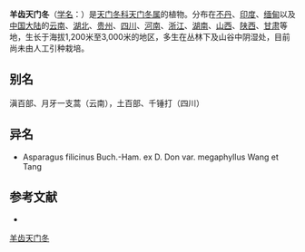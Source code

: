 {{Speciesbox
| name = 羊齿天门冬
| status = 
| status_system = 
| image =
| genus = Asparagus
| species = filicinus
| authority = Ham. ex D. Don
}}

'''羊齿天门冬'''（[[学名|学名]]：{{lang|la|''Asparagus filicinus''}}）是[[天门冬科|天门冬科]][[天门冬属|天门冬属]]的植物。分布在[[不丹|不丹]]、[[印度|印度]]、[[缅甸|缅甸]]以及[[中国大陆|中国大陆]]的[[云南|云南]]、[[湖北|湖北]]、[[贵州|贵州]]、[[四川|四川]]、[[河南|河南]]、[[浙江|浙江]]、[[湖南|湖南]]、[[山西|山西]]、[[陕西|陕西]]、[[甘肃|甘肃]]等地，生长于海拔1,200米至3,000米的地区，多生在丛林下及山谷中阴湿处，目前尚未由人工引种栽培。

== 别名 ==
滇百部、月牙一支蒿（云南），土百部、千锤打（四川）

== 异名 ==
* Asparagus filicinus Buch.-Ham. ex D. Don var. megaphyllus Wang et Tang

== 参考文献 ==
<div class="references-small">
* {{cite web| url =http://www.bioinfo.cn/db05/KmzwSpecies.php?action=view&id=1696| title =羊齿天门冬| work =《中国高等植物数据库全库》| publisher =中国科学院微生物研究所| author =昆明植物研究所| accessdate =2009-02-22| deadurl =yes| archiveurl =https://web.archive.org/web/20160305044808/http://www.bioinfo.cn/db05/KmzwSpecies.php?action=view&id=1696| archivedate =2016-03-05}}
</div>
{{Taxonbar|from=Q1396929}}

[[Category:天门冬属|羊齿天门冬]]


{{植物小作品}}